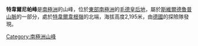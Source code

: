 {{coord|72|15|S|1|19|E|display=title}}

'''特韋爾尼帕峰'''是[[南極洲|南極洲]]的山峰，位於[[東部南極洲|東部南極洲]]的[[毛德皇后地|毛德皇后地]]，屬於[[斯維爾德魯普山脈|斯維爾德魯普山脈]]的一部分，處於[[特韋爾韋根嶺|特韋爾韋根嶺]]的北端，海拔高度2,195米，由[[德國|德國]]的探險隊發現。

{{Antarctica-geo-stub}}
[[Category:南極洲山峰|Category:南極洲山峰]]